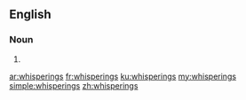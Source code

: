 ==English==

===Noun===
{{head|en|noun plural form}}

# {{plural of|whispering|lang=en}}

[[ar:whisperings]]
[[fr:whisperings]]
[[ku:whisperings]]
[[my:whisperings]]
[[simple:whisperings]]
[[zh:whisperings]]